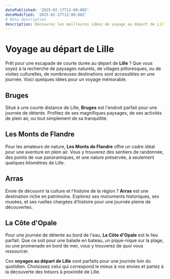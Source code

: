 ```yaml
---
datePublished: '2025-02-17T12:00:00Z'
dateModified: '2025-02-17T12:00:00Z'
# Meta description
description: Découvrez les meilleures idées de voyage au départ de Lille pour une journée inoubliable. Excursions, nature, culture, et bien plus.
---
```


# Voyage au départ de Lille

Prêt pour une escapade de courte durée au départ de **Lille** ? Que vous soyez à la recherche de paysages naturels, de villages pittoresques, ou de visites culturelles, de nombreuses destinations sont accessibles en une journée. Voici quelques idées pour un voyage mémorable.

## Bruges

Situé à une courte distance de Lille, **Bruges** est l'endroit parfait pour une journée de détente. Profitez de ses magnifiques paysages, de ses activités de plein air, ou tout simplement de sa tranquillité.

## Les Monts de Flandre

Pour les amateurs de nature, **Les Monts de Flandre** offre un cadre idéal pour une aventure en plein air. Vous y trouverez des sentiers de randonnée, des points de vue panoramiques, et une nature préservée, à seulement quelques kilomètres de Lille.

<PromotionSection />

## Arras

Envie de découvrir la culture et l'histoire de la région ? **Arras** est une destination riche en patrimoine. Explorez ses monuments historiques, ses musées, et ses ruelles chargées d'histoire pour une journée pleine de découvertes.

## La Côte d'Opale

Pour une journée de détente au bord de l'eau, **La Côte d'Opale** est le lieu parfait. Que ce soit pour une balade en bateau, un pique-nique sur la plage, ou une promenade en bord de mer, vous y trouverez de quoi vous ressourcer.

Ces **voyages au départ de Lille** sont parfaits pour une journée loin du quotidien. Choisissez celui qui correspond le mieux à vos envies et partez à la découverte des trésors à proximité de Lille.
